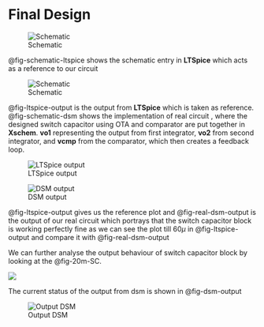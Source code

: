 # Final Design

![Schematic](figures/_fig_ltspice_schematic.png){#fig-schematic-ltspice}

@fig-schematic-ltspice shows the schematic entry in **LTSpice** which acts as a reference to our circuit

![Schematic](figures/_fig_schematic_dsm.svg){#fig-schematic-dsm}


@fig-ltspice-output is the output from **LTSpice** which is taken as reference. @fig-schematic-dsm shows the implementation of real circuit , where the designed switch capacitor using OTA and comparator are put together in **Xschem**. **vo1** representing the output from first integrator, **vo2** from second integrator, and **vcmp** from the comparator, which then creates a feedback loop. 

![LTSpice output](figures/_fig_ltspice_output.png){#fig-ltspice-output}

![DSM output](figures/_fig_60u_vo1vo2vcmp.svg){#fig-real-dsm-output}


@fig-ltspice-output gives us the reference plot and @fig-real-dsm-output is the output of our real circuit which portrays that the switch capacitor block is working perfectly fine as we can see the plot till $60\mu$ in @fig-ltspice-output and compare it with @fig-real-dsm-output  

We can further analyse the output behaviour of switch capacitor block by looking at the @fig-20m-SC. 

![](figures/_fig_20m_vo2vo1Vin.svg){#fig-20m-SC}


The current status of the output from dsm is shown in @fig-dsm-output

![Output DSM](figures/_fig_final_output.svg){#fig-dsm-output}